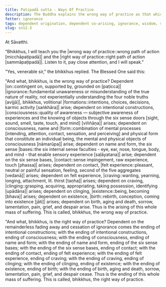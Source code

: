 ```yaml
---
title: Paṭipadā sutta - Ways Of Practice
description: The Buddha explains the wrong way of practice as that which leads to the arising of suffering, and the right way of practice as that which leads to the ending of suffering.
fetter: ignorance
tags: dependent origination, dependent co-arising, ignorance, wisdom, suffering, ignorance, intentional constructions, consciousness, name and form, six sense bases, contact, sensation, feeling, craving, clinging, existence, birth, aging and death, right way of practice, wrong way of practice, sn, sn12-21, sn12
slug: sn12.3
---
```


At Sāvatthi.

“Bhikkhus, I will teach you the |wrong way of practice::wrong path of action [micchāpaṭipadā]| and the |right way of practice::right path of action [sammāpaṭipadā]|. Listen to it, pay close attention, and I will speak."

"Yes, venerable sir," the bhikkhus replied. The Blessed One said this:

"And what, bhikkhus, is the wrong way of practice? Dependent |on::contingent on, supported by, grounded on [paṭicca]| |ignorance::fundamental unawareness or misunderstanding of the true nature of reality, not experientially understanding the four noble truths [avijjā]|, bhikkhus, volitional |formations::intentions, choices, decisions, karmic activity [saṅkhāra]| arise; dependent on intentional constructions, |consciousness::quality of awareness — subjective awareness of experiences and the knowing of objects through the six sense doors [sight, sound, smell, taste, touch, and mind] [viññāṇa]| arises; dependent on consciousness, name and |form::combination of mental processes [intending, attention, contact, sensation, and perceiving] and physical form that constitute an individual being, the mental and physical objects of consciousness [nāmarūpa]| arise; dependent on name and form, the six sense |bases::the six internal sense faculties - eye, ear, nose, tongue, body, and mind - that enable sensory experience [saḷāyatana]| arise; dependent on the six sense bases, |contact::sense impingement, raw experience, touch [phassa]| arises; dependent on contact, |felt experience::pleasant, neutral or painful sensation, feeling, second of the five aggregates [vedanā]| arises; dependent on felt experience, |craving::wanting, yearning, longing, attachment, lit. thirst [taṇha]| arises; dependent on craving, |clinging::grasping, acquiring, appropriating, taking possession, identifying [upādāna]| arises; dependent on clinging, |existence::being, becoming [bhava]| arises; dependent on existence, |birth::rebirth, conception, coming into existence [jāti]| arises; dependent on birth, aging and death, sorrow, lamentation, pain, grief, and despair arise. Thus is the arising of this whole mass of suffering. This is called, bhikkhus, the wrong way of practice.

"And what, bhikkhus, is the right way of practice? Dependent on the remainderless fading away and cessation of ignorance comes the ending of intentional constructions; with the ending of intentional constructions, ending of consciousness; with the ending of consciousness, ending of name and form; with the ending of name and form, ending of the six sense bases; with the ending of the six sense bases, ending of contact; with the ending of contact, ending of felt experience; with the ending of felt experience, ending of craving; with the ending of craving, ending of clinging; with the ending of clinging, ending of existence; with the ending of existence, ending of birth; with the ending of birth, aging and death, sorrow, lamentation, pain, grief, and despair cease. Thus is the ending of this whole mass of suffering. This is called, bhikkhus, the right way of practice.